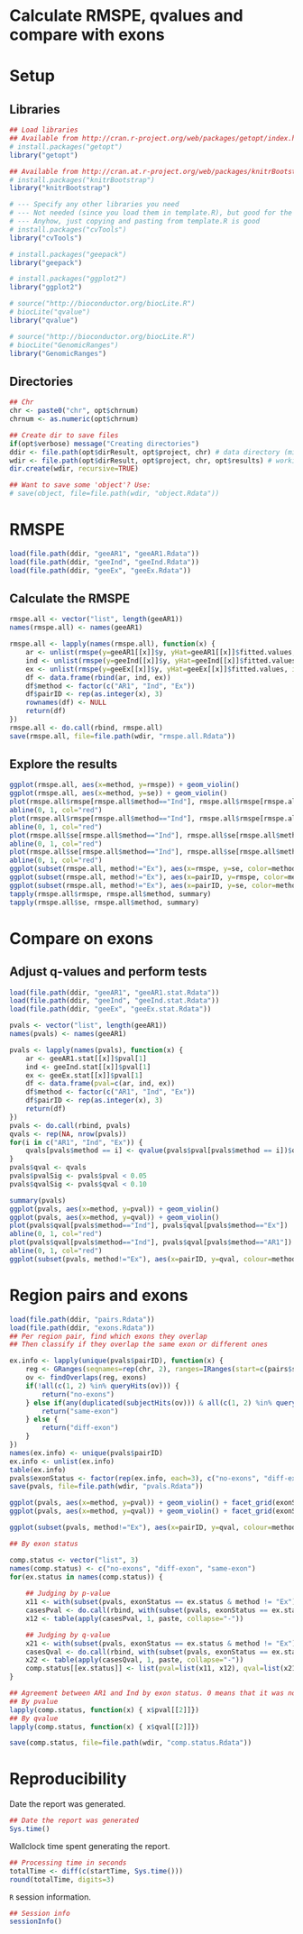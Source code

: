 Calculate RMSPE, qvalues and compare with exons
===============================================

# Setup

## Libraries

```r
## Load libraries
## Available from http://cran.r-project.org/web/packages/getopt/index.html
# install.packages("getopt")
library("getopt")

## Available from http://cran.at.r-project.org/web/packages/knitrBootstrap/index.html
# install.packages("knitrBootstrap")
library("knitrBootstrap")

# --- Specify any other libraries you need
# --- Not needed (since you load them in template.R), but good for the report
# --- Anyhow, just copying and pasting from template.R is good
# install.packages("cvTools")
library("cvTools")

# install.packages("geepack")
library("geepack")

# install.packages("ggplot2")
library("ggplot2")

# source("http://bioconductor.org/biocLite.R")
# biocLite("qvalue")
library("qvalue")

# source("http://bioconductor.org/biocLite.R")
# biocLite("GenomicRanges")
library("GenomicRanges")
```

## Directories

```r
## Chr
chr <- paste0("chr", opt$chrnum)
chrnum <- as.numeric(opt$chrnum)

## Create dir to save files
if(opt$verbose) message("Creating directories")
ddir <- file.path(opt$dirResult, opt$project, chr) # data directory (might change say if step2 uses the results from step2)
wdir <- file.path(opt$dirResult, opt$project, chr, opt$results) # working dir
dir.create(wdir, recursive=TRUE)

## Want to save some 'object'? Use:
# save(object, file=file.path(wdir, "object.Rdata"))
```




# RMSPE

```r
load(file.path(ddir, "geeAR1", "geeAR1.Rdata"))
load(file.path(ddir, "geeInd", "geeInd.Rdata"))
load(file.path(ddir, "geeEx", "geeEx.Rdata"))
```

## Calculate the RMSPE

```r
rmspe.all <- vector("list", length(geeAR1))
names(rmspe.all) <- names(geeAR1)

rmspe.all <- lapply(names(rmspe.all), function(x) {
	ar <- unlist(rmspe(y=geeAR1[[x]]$y, yHat=geeAR1[[x]]$fitted.values, includeSE=TRUE))
	ind <- unlist(rmspe(y=geeInd[[x]]$y, yHat=geeInd[[x]]$fitted.values, includeSE=TRUE))
	ex <- unlist(rmspe(y=geeEx[[x]]$y, yHat=geeEx[[x]]$fitted.values, includeSE=TRUE))
	df <- data.frame(rbind(ar, ind, ex))
	df$method <- factor(c("AR1", "Ind", "Ex"))
	df$pairID <- rep(as.integer(x), 3)
	rownames(df) <- NULL
	return(df)
})
rmspe.all <- do.call(rbind, rmspe.all)
save(rmspe.all, file=file.path(wdir, "rmspe.all.Rdata"))
```

## Explore the results

```r
ggplot(rmspe.all, aes(x=method, y=rmspe)) + geom_violin()
ggplot(rmspe.all, aes(x=method, y=se)) + geom_violin()
plot(rmspe.all$rmspe[rmspe.all$method=="Ind"], rmspe.all$rmspe[rmspe.all$method=="Ex"])
abline(0, 1, col="red")
plot(rmspe.all$rmspe[rmspe.all$method=="Ind"], rmspe.all$rmspe[rmspe.all$method=="AR1"])
abline(0, 1, col="red")
plot(rmspe.all$se[rmspe.all$method=="Ind"], rmspe.all$se[rmspe.all$method=="Ex"])
abline(0, 1, col="red")
plot(rmspe.all$se[rmspe.all$method=="Ind"], rmspe.all$se[rmspe.all$method=="AR1"])
abline(0, 1, col="red")
ggplot(subset(rmspe.all, method!="Ex"), aes(x=rmspe, y=se, color=method)) + geom_point()
ggplot(subset(rmspe.all, method!="Ex"), aes(x=pairID, y=rmspe, color=method)) + geom_point()
ggplot(subset(rmspe.all, method!="Ex"), aes(x=pairID, y=se, color=method)) + geom_point()
tapply(rmspe.all$rmspe, rmspe.all$method, summary)
tapply(rmspe.all$se, rmspe.all$method, summary)
```


# Compare on exons

## Adjust q-values and perform tests

```r
load(file.path(ddir, "geeAR1", "geeAR1.stat.Rdata"))
load(file.path(ddir, "geeInd", "geeInd.stat.Rdata"))
load(file.path(ddir, "geeEx", "geeEx.stat.Rdata"))

pvals <- vector("list", length(geeAR1))
names(pvals) <- names(geeAR1)

pvals <- lapply(names(pvals), function(x) {
	ar <- geeAR1.stat[[x]]$pval[1]
	ind <- geeInd.stat[[x]]$pval[1]
	ex <- geeEx.stat[[x]]$pval[1]
	df <- data.frame(pval=c(ar, ind, ex))
	df$method <- factor(c("AR1", "Ind", "Ex"))
	df$pairID <- rep(as.integer(x), 3)
	return(df)
})
pvals <- do.call(rbind, pvals)
qvals <- rep(NA, nrow(pvals))
for(i in c("AR1", "Ind", "Ex")) {
	qvals[pvals$method == i] <- qvalue(pvals$pval[pvals$method == i])$qvalues
}
pvals$qval <- qvals
pvals$pvalSig <- pvals$pval < 0.05
pvals$qvalSig <- pvals$qval < 0.10

```

```r
summary(pvals)
ggplot(pvals, aes(x=method, y=pval)) + geom_violin()
ggplot(pvals, aes(x=method, y=qval)) + geom_violin()
plot(pvals$qval[pvals$method=="Ind"], pvals$qval[pvals$method=="Ex"])
abline(0, 1, col="red")
plot(pvals$qval[pvals$method=="Ind"], pvals$qval[pvals$method=="AR1"])
abline(0, 1, col="red")
ggplot(subset(pvals, method!="Ex"), aes(x=pairID, y=qval, colour=method)) + geom_point()
```

# Region pairs and exons

```r
load(file.path(ddir, "pairs.Rdata"))
load(file.path(ddir, "exons.Rdata"))
## Per region pair, find which exons they overlap
## Then classify if they overlap the same exon or different ones

ex.info <- lapply(unique(pvals$pairID), function(x) {
	reg <- GRanges(seqnames=rep(chr, 2), ranges=IRanges(start=c(pairs$start1[x], pairs$start2[x]), end=c(pairs$end1[x], pairs$end2[x])))
	ov <- findOverlaps(reg, exons)
	if(!all(c(1, 2) %in% queryHits(ov))) {
		return("no-exons")
	} else if(any(duplicated(subjectHits(ov))) & all(c(1, 2) %in% queryHits(ov))) {
		return("same-exon")
	} else {
		return("diff-exon")
	}
})
names(ex.info) <- unique(pvals$pairID)
ex.info <- unlist(ex.info)
table(ex.info)
pvals$exonStatus <- factor(rep(ex.info, each=3), c("no-exons", "diff-exon", "same-exon"))
save(pvals, file=file.path(wdir, "pvals.Rdata"))
```

```r
ggplot(pvals, aes(x=method, y=pval)) + geom_violin() + facet_grid(exonStatus~.)
ggplot(pvals, aes(x=method, y=qval)) + geom_violin() + facet_grid(exonStatus~.)

ggplot(subset(pvals, method!="Ex"), aes(x=pairID, y=qval, colour=method)) + geom_point() + facet_grid(exonStatus~.)

## By exon status

comp.status <- vector("list", 3)
names(comp.status) <- c("no-exons", "diff-exon", "same-exon")
for(ex.status in names(comp.status)) {
	
	## Judging by p-value
	x11 <- with(subset(pvals, exonStatus == ex.status & method != "Ex"), tapply(pvalSig, method, summary))
	casesPval <- do.call(rbind, with(subset(pvals, exonStatus == ex.status & method != "Ex"), tapply(pvalSig, pairID, as.integer)))
	x12 <- table(apply(casesPval, 1, paste, collapse="-"))

	## Judging by q-value
	x21 <- with(subset(pvals, exonStatus == ex.status & method != "Ex"), tapply(qvalSig, method, summary))
	casesQval <- do.call(rbind, with(subset(pvals, exonStatus == ex.status & method != "Ex"), tapply(qvalSig, pairID, as.integer)))
	x22 <- table(apply(casesQval, 1, paste, collapse="-"))
	comp.status[[ex.status]] <- list(pval=list(x11, x12), qval=list(x21, x22))
}

## Agreement between AR1 and Ind by exon status. 0 means that it was not significant, 1 that it was.
## By pvalue
lapply(comp.status, function(x) { x$pval[[2]]})
## By qvalue
lapply(comp.status, function(x) { x$qval[[2]]})

save(comp.status, file=file.path(wdir, "comp.status.Rdata"))
```












# Reproducibility

Date the report was generated.

```r
## Date the report was generated
Sys.time()
```

Wallclock time spent generating the report.

```r
## Processing time in seconds
totalTime <- diff(c(startTime, Sys.time()))
round(totalTime, digits=3)
```

`R` session information.

```r
## Session info
sessionInfo()
```
